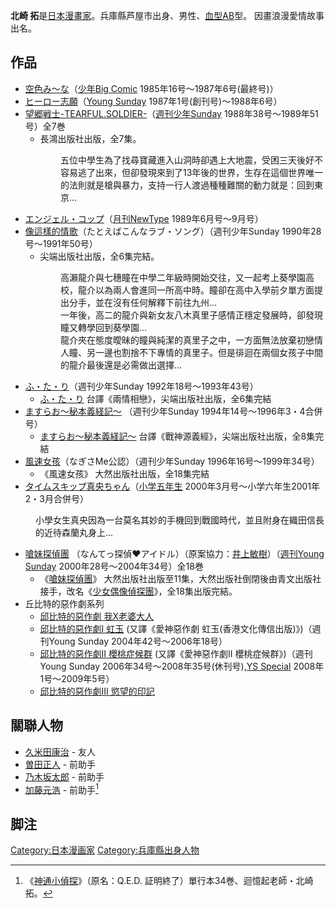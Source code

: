 {{blpsources|time=2018-08-17T12:34:55+00:00}}
{{Japanese|japanese=北崎 拓|kana=きたざき たく|romaji=Kitazaki Taku}}
{{漫画}}
'''北崎 拓'''{{BD|1966年|7月27日||catIdx=Kitazaki Taku}}是[[日本|日本]][[漫畫家|漫畫家]]。兵庫縣芦屋市出身、男性、[[血型|血型]]AB型。
因畫浪漫愛情故事出名。

== 作品 ==
* [[空色み〜な|空色み〜な]]（[[少年Big_Comic|少年Big Comic]] 1985年16号～1987年6号(最終号)）
* [[ヒーロー志願|ヒーロー志願]]（[[週刊Young_Sunday|Young Sunday]] 1987年1号(創刊号)～1988年6号）
* [[望郷戦士-TEARFUL.SOLDIER-|望郷戦士-TEARFUL.SOLDIER-]]（[[週刊少年Sunday|週刊少年Sunday]] 1988年38号～1989年51号）全7巻
** 長鴻出版社出版，全7集。
:: 五位中學生為了找尋寶藏進入山洞時卻遇上大地震，受困三天後好不容易逃了出來，但卻發現來到了13年後的世界，生存在這個世界唯一的法則就是槍與暴力，支持一行人渡過種種難關的動力就是：回到東京...
* [[エンジェル・コップ|エンジェル・コップ]]（[[月刊NewType|月刊NewType]] 1989年6月号～9月号）
* [[像這樣的情歌|像這樣的情歌]]（たとえばこんなラブ・ソング）（週刊少年Sunday 1990年28号～1991年50号）
** 尖端出版社出版，全6集完結。
:: 高瀨龍介與七穗瞳在中學二年級時開始交往，又一起考上葵學園高校，龍介以為兩人會進同一所高中時。瞳卻在高中入學前夕單方面提出分手，並在沒有任何解釋下前往九州...
:: 一年後，高二的龍介與新女友八木真里子感情正穩定發展時，卻發現瞳又轉學回到葵學園...
:: 龍介夾在態度曖昧的瞳與純潔的真里子之中，一方面無法放棄初戀情人瞳、另一邊也割捨不下專情的真里子。但是徘迴在兩個女孩子中間的龍介最後還是必需做出選擇...
*  [[ふ・た・り|ふ・た・り]]（週刊少年Sunday 1992年18号～1993年43号）
** [[ふ・た・り|ふ・た・り]] 台譯《兩情相戀》，尖端出版社出版，全6集完結
* [[ますらお|ますらお〜秘本義経記〜]] （週刊少年Sunday 1994年14号～1996年3・4合併号）
** [[ますらお|ますらお〜秘本義経記〜]] 台譯《戰神源義經》，尖端出版社出版，全8集完結
* [[風速女孩|風速女孩]]（なぎさMe公認）（週刊少年Sunday 1996年16号～1999年34号）
** 《風速女孩》 大然出版社出版，全18集完結
* [[タイムスキップ真央ちゃん|タイムスキップ真央ちゃん]]（[[小学館の学習雑誌|小学五年生]] 2000年3月号～小学六年生2001年2・3月合併号）
: 小學女生真央因為一台莫名其妙的手機回到戰國時代，並且附身在織田信長的近待森蘭丸身上...
* [[嗆妹探偵團|嗆妹探偵團]] （なんてっ探偵♥アイドル）（原案協力：[[井上敏樹|井上敏樹]]）（[[週刊Young_Sunday|週刊Young Sunday]] 2000年28号～2004年34号）全18巻
** 《[[嗆妹探偵團|嗆妹探偵團]]》 大然出版社出版至11集，大然出版社倒閉後由青文出版社接手，改名《[[少女偶像偵探團|少女偶像偵探團]]》，全18集出版完結。
* 丘比特的惡作劇系列
** [[邱比特的惡作劇_我X老婆大人|邱比特的惡作劇 我X老婆大人]]
** [[邱比特的惡作劇I_虹玉|邱比特的惡作劇I 虹玉]] (又譯《愛神惡作劇 虹玉(香港文化傳信出版)》)（週刊Young Sunday 2004年42号～2006年18号）
** [[邱比特的惡作劇II_櫻桃症候群|邱比特的惡作劇II 櫻桃症候群]] (又譯《愛神惡作劇II 櫻桃症候群》)（週刊Young Sunday 2006年34号～2008年35号(休刊号),[[YS_Special|YS Special]] 2008年1号～2009年5号）
** [[邱比特的惡作劇III_慾望的印記|邱比特的惡作劇III 慾望的印記]]

== 關聯人物 ==
* [[久米田康治|久米田康治]] - 友人
* [[曽田正人|曽田正人]] - 前助手
* [[乃木坂太郎|乃木坂太郎]] - 前助手
* [[加藤元浩|加藤元浩]] - 前助手<ref>《[[神通小偵探|神通小偵探]]》（原名：Q.E.D. 証明終了）單行本34巻、迴憶起老師・北崎拓。</ref>

== 脚注 ==
{{Reflist}}

{{DEFAULTSORT:Kitazaki Taku}}
[[Category:日本漫画家|Category:日本漫画家]]
[[Category:兵庫縣出身人物|Category:兵庫縣出身人物]]